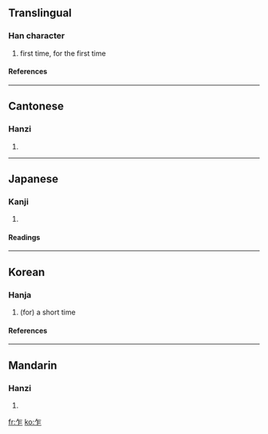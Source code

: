 ==Translingual==
===Han character===
{{Han char|rn=4|rad=丿|as=04|sn=5|four=8021<sub>1</sub>|canj=人尸 (OS)}}
# first time, for the first time
====References====
{{Han ref|kx=0082.060|dkj=00130|dj=0165.220|hdz=10035.030|uh=4E4D|ud=20045|bh=A545|bd=42309}}
----
==Cantonese==
===Hanzi===
{{yue-hanzi|jyut=|y=ja3, jok3}}
# {{defn|Cantonese}}
----
==Japanese==
===Kanji===
{{ja-kanji|grade=|rs=丿04}}
# {{defn|Japanese}}
====Readings====
{{ja-readings|on=[[さく]] (saku), [[さ]] (sa)|kun=[[たちまち]] (tachimachi), [[ながら]] (nagara)}}
----
==Korean==
===Hanja===
{{ko-hanja|hangeul=사|rv=sa|mr=sa|eumhun=잠깐|ehrv=jamkkan|ehmr=chamkkan|ehy=}}
# (for) a short time
====References====
{{Hanja ref|nav=9706}}

----

==Mandarin==
===Hanzi===
{{cmn-hanzi|pin=[[zhà]] ([[zha4]]), [[zuò]] ([[zuo4]])|wg=cha<sup>4</sup>, tso<sup>4</sup>}}
# {{defn|Mandarin}}

[[fr:乍]]
[[ko:乍]]